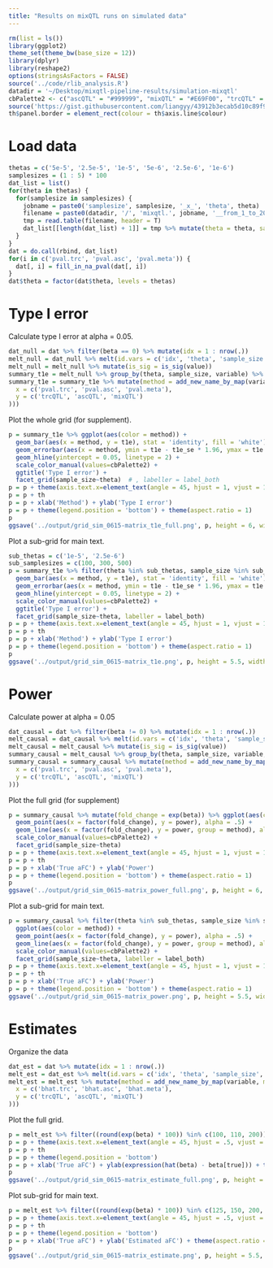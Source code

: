 ```yaml
---
title: "Results on mixQTL runs on simulated data"
---
```


```r
rm(list = ls())
library(ggplot2)
theme_set(theme_bw(base_size = 12))
library(dplyr)
library(reshape2)
options(stringsAsFactors = FALSE)
source('../code/rlib_analysis.R')
datadir = '~/Desktop/mixqtl-pipeline-results/simulation-mixqtl'
cbPalette2 <- c("ascQTL" = "#999999", "mixQTL" = "#E69F00", "trcQTL" = "#56B4E9", 'WASP2' = "#009E73", 'RASQUAL' = "#F0E442", 'WASP' = "#0072B2", "#D55E00", "#CC79A7")
source('https://gist.githubusercontent.com/liangyy/43912b3ecab5d10c89f9d4b2669871c9/raw/8151c6fe70e3d4ee43d9ce340ecc0eb65172e616/my_ggplot_theme.R')
th$panel.border = element_rect(colour = th$axis.line$colour)
```

# Load data

```r
thetas = c('5e-5', '2.5e-5', '1e-5', '5e-6', '2.5e-6', '1e-6')
samplesizes = (1 : 5) * 100
dat_list = list()
for(theta in thetas) {
  for(samplesize in samplesizes) {
    jobname = paste0('samplesize', samplesize, '_x_', 'theta', theta)
    filename = paste0(datadir, '/', 'mixqtl.', jobname, '__from_1_to_200.txt.gz')
    tmp = read.table(filename, header = T)
    dat_list[[length(dat_list) + 1]] = tmp %>% mutate(theta = theta, sample_size = samplesize)
  }
}
dat = do.call(rbind, dat_list)
for(i in c('pval.trc', 'pval.asc', 'pval.meta')) {
  dat[, i] = fill_in_na_pval(dat[, i])
}
dat$theta = factor(dat$theta, levels = thetas)
```

# Type I error

Calculate type I error at alpha = 0.05.

```r
dat_null = dat %>% filter(beta == 0) %>% mutate(idx = 1 : nrow(.))
melt_null = dat_null %>% melt(id.vars = c('idx', 'theta', 'sample_size'), measure.vars = c('pval.trc', 'pval.asc', 'pval.meta'))
melt_null = melt_null %>% mutate(is_sig = is_sig(value))
summary_t1e = melt_null %>% group_by(theta, sample_size, variable) %>% summarize(t1e = mean(is_sig), nobs = n()) %>% ungroup() %>% mutate(t1e_se = sqrt(t1e * (1 - t1e) / nobs)) 
summary_t1e = summary_t1e %>% mutate(method = add_new_name_by_map(variable, map = data.frame(
  x = c('pval.trc', 'pval.asc', 'pval.meta'),
  y = c('trcQTL', 'ascQTL', 'mixQTL')
)))
```

Plot the whole grid (for supplement).

```r
p = summary_t1e %>% ggplot(aes(color = method)) + 
  geom_bar(aes(x = method, y = t1e), stat = 'identity', fill = 'white') + 
  geom_errorbar(aes(x = method, ymin = t1e - t1e_se * 1.96, ymax = t1e + t1e_se * 1.96), width = .2) + 
  geom_hline(yintercept = 0.05, linetype = 2) + 
  scale_color_manual(values=cbPalette2) + 
  ggtitle('Type I error') + 
  facet_grid(sample_size~theta)  # , labeller = label_both
p = p + theme(axis.text.x=element_text(angle = 45, hjust = 1, vjust = 1))
p = p + th
p = p + xlab('Method') + ylab('Type I error')
p = p + theme(legend.position = 'bottom') + theme(aspect.ratio = 1)
p
ggsave('../output/grid_sim_0615-matrix_t1e_full.png', p, height = 6, width = 6)
```

Plot a sub-grid for main text.

```r
sub_thetas = c('1e-5', '2.5e-6')
sub_samplesizes = c(100, 300, 500)
p = summary_t1e %>% filter(theta %in% sub_thetas, sample_size %in% sub_samplesizes) %>% ggplot(aes(color = method)) + 
  geom_bar(aes(x = method, y = t1e), stat = 'identity', fill = 'white') + 
  geom_errorbar(aes(x = method, ymin = t1e - t1e_se * 1.96, ymax = t1e + t1e_se * 1.96), width = .2) + 
  geom_hline(yintercept = 0.05, linetype = 2) + 
  scale_color_manual(values=cbPalette2) + 
  ggtitle('Type I error') + 
  facet_grid(sample_size~theta, labeller = label_both)
p = p + theme(axis.text.x=element_text(angle = 45, hjust = 1, vjust = 1))
p = p + th
p = p + xlab('Method') + ylab('Type I error')
p = p + theme(legend.position = 'bottom') + theme(aspect.ratio = 1)
p
ggsave('../output/grid_sim_0615-matrix_t1e.png', p, height = 5.5, width = 3.5)
```

# Power

Calculate power at alpha = 0.05

```r
dat_causal = dat %>% filter(beta != 0) %>% mutate(idx = 1 : nrow(.))
melt_causal = dat_causal %>% melt(id.vars = c('idx', 'theta', 'sample_size', 'beta'), measure.vars = c('pval.trc', 'pval.asc', 'pval.meta'))
melt_causal = melt_causal %>% mutate(is_sig = is_sig(value))
summary_causal = melt_causal %>% group_by(theta, sample_size, variable, beta) %>% summarize(power = mean(is_sig), nobs = n()) %>% ungroup() %>% mutate(power_se = sqrt(power * (1 - power) / nobs)) 
summary_causal = summary_causal %>% mutate(method = add_new_name_by_map(variable, map = data.frame(
  x = c('pval.trc', 'pval.asc', 'pval.meta'),
  y = c('trcQTL', 'ascQTL', 'mixQTL')
)))
```

Plot the full grid (for supplement)

```r
p = summary_causal %>% mutate(fold_change = exp(beta)) %>% ggplot(aes(color = method)) + 
  geom_point(aes(x = factor(fold_change), y = power), alpha = .5) + 
  geom_line(aes(x = factor(fold_change), y = power, group = method), alpha = .5) + 
  scale_color_manual(values=cbPalette2) + 
  facet_grid(sample_size~theta)
p = p + theme(axis.text.x=element_text(angle = 45, hjust = 1, vjust = 1, size = 8)) # + ggtitle('Power')
p = p + th
p = p + xlab('True aFC') + ylab('Power')
p = p + theme(legend.position = 'bottom') + theme(aspect.ratio = 1)
p
ggsave('../output/grid_sim_0615-matrix_power_full.png', p, height = 6, width = 6)
```

Plot a sub-grid for main text.

```r
p = summary_causal %>% filter(theta %in% sub_thetas, sample_size %in% sub_samplesizes) %>% mutate(fold_change = exp(beta)) %>% 
  ggplot(aes(color = method)) + 
  geom_point(aes(x = factor(fold_change), y = power), alpha = .5) + 
  geom_line(aes(x = factor(fold_change), y = power, group = method), alpha = .5) +
  scale_color_manual(values=cbPalette2) + 
  facet_grid(sample_size~theta, labeller = label_both)
p = p + theme(axis.text.x=element_text(angle = 45, hjust = 1, vjust = 1)) # + ggtitle('Power')
p = p + th
p = p + xlab('True aFC') + ylab('Power')
p = p + theme(legend.position = 'bottom') + theme(aspect.ratio = 1)
ggsave('../output/grid_sim_0615-matrix_power.png', p, height = 5.5, width = 3.5)
```

# Estimates

Organize the data

```r
dat_est = dat %>% mutate(idx = 1 : nrow(.))
melt_est = dat_est %>% melt(id.vars = c('idx', 'theta', 'sample_size', 'beta'), measure.vars = c('bhat.trc', 'bhat.asc', 'bhat.meta'))
melt_est = melt_est %>% mutate(method = add_new_name_by_map(variable, map = data.frame(
  x = c('bhat.trc', 'bhat.asc', 'bhat.meta'),
  y = c('trcQTL', 'ascQTL', 'mixQTL')
)))
```

Plot the full grid.

```r
p = melt_est %>% filter((round(exp(beta) * 100)) %in% c(100, 110, 200)) %>% mutate(fold_change = exp(beta), fold_change_estimate = exp(value), diff = value - beta) %>% ggplot() + geom_hline(yintercept = 0, color = 'lightgray') + geom_violin(aes(x = factor(fold_change), y = diff, color = method)) + scale_color_manual(values=cbPalette2) + facet_grid(sample_size~theta) # + ggtitle('Estimated effect size')
p = p + theme(axis.text.x=element_text(angle = 45, hjust = .5, vjust = .5))
p = p + th
p = p + theme(legend.position = 'bottom')
p = p + xlab('True aFC') + ylab(expression(hat(beta) - beta[true])) + theme(aspect.ratio = 1) 
p
ggsave('../output/grid_sim_0615-matrix_estimate_full.png', p, height = 6, width = 6)
```

Plot sub-grid for main text.

```r
p = melt_est %>% filter((round(exp(beta) * 100)) %in% c(125, 150, 200, 300)) %>% filter(theta %in% sub_thetas, sample_size %in% sub_samplesizes) %>% mutate(fold_change = exp(beta), fold_change_estimate = exp(value), diff = value - beta) %>% ggplot() + geom_boxplot(aes(x = factor(fold_change), y = fold_change_estimate, color = method)) + scale_color_manual(values=cbPalette2) + geom_point(aes(x = factor(fold_change), fold_change), shape = 3) + facet_grid(sample_size~theta, labeller = label_both) # + ggtitle('Estimated effect size')
p = p + theme(axis.text.x=element_text(angle = 45, hjust = .5, vjust = .5))
p = p + th
p = p + theme(legend.position = 'bottom')
p = p + xlab('True aFC') + ylab('Estimated aFC') + theme(aspect.ratio = 1)
p
ggsave('../output/grid_sim_0615-matrix_estimate.png', p, height = 5.5, width = 3.5)
```
